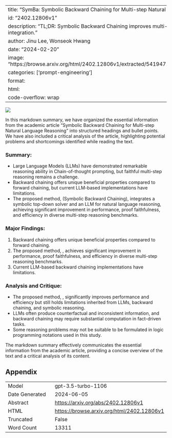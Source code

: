 
---
title: "SymBa: Symbolic Backward Chaining for Multi-step Natural Language Reasoning"
id: "2402.12806v1"
description: "TL;DR: Symbolic Backward Chaining improves multi-step reasoning with LLM integration."
author: Jinu Lee, Wonseok Hwang
date: "2024-02-20"
image: "https://browse.arxiv.org/html/2402.12806v1/extracted/5419471/figures/figure_intro.png"
categories: ['prompt-engineering']
format:
  html:
    code-overflow: wrap
---

![](https://browse.arxiv.org/html/2402.12806v1/extracted/5419471/figures/figure_intro.png)

In this markdown summary, we have organized the essential information from the academic article "Symbolic Backward Chaining for Multi-step Natural Language Reasoning" into structured headings and bullet points. We have also included a critical analysis of the article, highlighting potential problems and shortcomings identified while reading the text.

### Summary:
- Large Language Models (LLMs) have demonstrated remarkable reasoning ability in Chain-of-thought prompting, but faithful multi-step reasoning remains a challenge.
- Backward chaining offers unique beneficial properties compared to forward chaining, but current LLM-based implementations have limitations.
- The proposed method, \ours (Symbolic Backward Chaining), integrates a symbolic top-down solver and an LLM for natural language reasoning, achieving significant improvement in performance, proof faithfulness, and efficiency in diverse multi-step reasoning benchmarks.

### Major Findings:
1. Backward chaining offers unique beneficial properties compared to forward chaining.
2. The proposed method, \ours, achieves significant improvement in performance, proof faithfulness, and efficiency in diverse multi-step reasoning benchmarks.
3. Current LLM-based backward chaining implementations have limitations.

### Analysis and Critique:
- The proposed method, \ours, significantly improves performance and efficiency but still holds limitations inherited from LLMs, backward chaining, and symbolic reasoning.
- LLMs often produce counterfactual and inconsistent information, and backward chaining may require substantial computation in fact-driven tasks.
- Some reasoning problems may not be suitable to be formulated in logic programming notations used in this study.

The markdown summary effectively communicates the essential information from the academic article, providing a concise overview of the text and a critical analysis of its content.

## Appendix

|          |          |
|----------|----------|
| Model     | gpt-3.5-turbo-1106       |
| Date Generated     | 2024-06-05       |
| Abstract | [https://arxiv.org/abs/2402.12806v1](https://arxiv.org/abs/2402.12806v1)        |
| HTML     | [https://browse.arxiv.org/html/2402.12806v1](https://browse.arxiv.org/html/2402.12806v1)       |
| Truncated       | False       |
| Word Count       | 13311       |